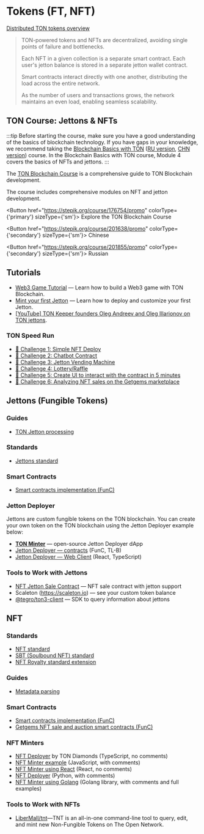 

# Tokens (FT, NFT)

[Distributed TON tokens overview](https://telegra.ph/Scalable-DeFi-in-TON-03-30)

> TON-powered tokens and NFTs are decentralized, avoiding single points of failure and bottlenecks.
>
> Each NFT in a given collection is a separate smart contract. Each user's jetton balance is stored in a separate jetton wallet contract.
>
> Smart contracts interact directly with one another, distributing the load across the entire network.
>
> As the number of users and transactions grows, the network maintains an even load, enabling seamless scalability.

## TON Course: Jettons & NFTs

:::tip
Before starting the course, make sure you have a good understanding of the basics of blockchain technology. If you have gaps in your knowledge, we recommend taking the [Blockchain Basics with TON](https://stepik.org/course/201294/promo) ([RU version](https://stepik.org/course/202221/), [CHN version](https://stepik.org/course/200976/)) course.
In the Blockchain Basics with TON course, Module 4 covers the basics of NFTs and jettons.
:::

The [TON Blockchain Course](https://stepik.org/course/176754/) is a comprehensive guide to TON Blockchain development.

The course includes comprehensive modules on NFT and jetton development.

<Button href="https://stepik.org/course/176754/promo" colorType={'primary'} sizeType={'sm'}>
  Explore the TON Blockchain Course
</Button>

<Button href="https://stepik.org/course/201638/promo" colorType={'secondary'} sizeType={'sm'}>
  Chinese
</Button>

<Button href="https://stepik.org/course/201855/promo" colorType={'secondary'} sizeType={'sm'}>
  Russian
</Button>

## Tutorials

- [Web3 Game Tutorial](/v3/guidelines/dapps/tutorials/web3-game-example) — Learn how to build a Web3 game with TON Blockchain.
- [Mint your first Jetton](/v3/guidelines/dapps/tutorials/mint-your-first-token/) — Learn how to deploy and customize your first Jetton.
- [\[YouTube\] TON Keeper founders Oleg Andreev and Oleg Illarionov on TON jettons](https://www.youtube.com/watch?v=oEO29KmOpv4).

### TON Speed Run

- [🚩 Challenge 1: Simple NFT Deploy](https://github.com/romanovichim/TONQuest1)
- [🚩 Challenge 2: Chatbot Contract](https://github.com/romanovichim/TONQuest2)
- [🚩 Challenge 3: Jetton Vending Machine](https://github.com/romanovichim/TONQuest3)
- [🚩 Challenge 4: Lottery/Raffle](https://github.com/romanovichim/TONQuest4)
- [🚩 Challenge 5: Create UI to interact with the contract in 5 minutes](https://github.com/romanovichim/TONQuest5)
- [🚩 Challenge 6: Analyzing NFT sales on the Getgems marketplace](https://github.com/romanovichim/TONQuest6)

## Jettons (Fungible Tokens)

### Guides

- [TON Jetton processing](/v3/guidelines/dapps/asset-processing/jettons)

### Standards

- [Jettons standard](https://github.com/ton-blockchain/TEPs/blob/master/text/0074-jettons-standard.md)

### Smart Contracts

- [Smart contracts implementation (FunC)](https://github.com/ton-blockchain/token-contract/)

### Jetton Deployer

Jettons are custom fungible tokens on the TON blockchain. You can create your own token on the TON blockchain using the Jetton Deployer example below:

- **[TON Minter](https://minter.ton.org/)** — open-source Jetton Deployer dApp
- [Jetton Deployer — contracts](https://github.com/ton-defi-org/jetton-deployer-contracts) (FunC, TL-B)
- [Jetton Deployer — Web Client](https://github.com/ton-defi-org/jetton-deployer-webclient) (React, TypeScript)

### Tools to Work with Jettons

- [NFT Jetton Sale Contract](https://github.com/dvlkv/nft-jetton-sale-smc) — NFT sale contract with jetton support
- Scaleton (https://scaleton.io) — see your custom token balance
- [@tegro/ton3-client](https://github.com/TegroTON/ton3-client#jettons-example) — SDK to query information about jettons

## NFT

### Standards

- [NFT standard](https://github.com/ton-blockchain/TEPs/blob/master/text/0062-nft-standard.md)
- [SBT (Soulbound NFT) standard](https://github.com/ton-blockchain/TEPs/blob/master/text/0085-sbt-standard.md)
- [NFT Royalty standard extension](https://github.com/ton-blockchain/TEPs/blob/master/text/0066-nft-royalty-standard.md)

### Guides

- [Metadata parsing](/v3/guidelines/dapps/asset-processing/nft-processing/metadata-parsing)

### Smart Contracts

- [Smart contracts implementation (FunC)](https://github.com/ton-blockchain/token-contract/)
- [Getgems NFT sale and auction smart contracts (FunC)](https://github.com/getgems-io/nft-contracts)

### NFT Minters

- [NFT Deployer](https://github.com/tondiamonds/ton-nft-deployer) by TON Diamonds (TypeScript, no comments)
- [NFT Minter example](https://github.com/ton-foundation/token-contract/tree/main/nft/web-example) (JavaScript, with comments)
- [NFT Minter using React](https://github.com/tonbuilders/tonbuilders-minter) (React, no comments)
- [NFT Deployer](https://github.com/anomaly-guard/nft-deployer) (Python, with comments)
- [NFT Minter using Golang](https://github.com/xssnick/tonutils-go#nft) (Golang library, with comments and full examples)

### Tools to Work with NFTs

- [LiberMall/tnt](https://github.com/LiberMall/tnt)—TNT is an all-in-one command-line tool to query, edit, and mint new Non-Fungible Tokens on The Open Network.

<Feedback />
